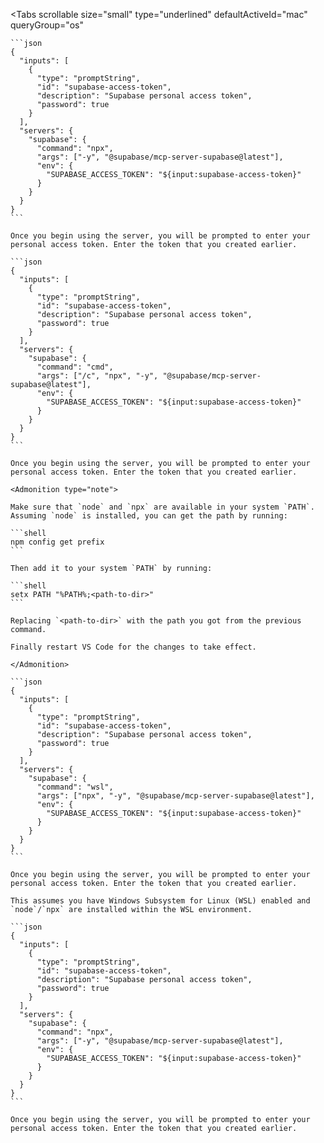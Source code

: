 <Tabs
  scrollable
  size="small"
  type="underlined"
  defaultActiveId="mac"
  queryGroup="os"
>

  <TabPanel id="mac" label="macOS">

    ```json
    {
      "inputs": [
        {
          "type": "promptString",
          "id": "supabase-access-token",
          "description": "Supabase personal access token",
          "password": true
        }
      ],
      "servers": {
        "supabase": {
          "command": "npx",
          "args": ["-y", "@supabase/mcp-server-supabase@latest"],
          "env": {
            "SUPABASE_ACCESS_TOKEN": "${input:supabase-access-token}"
          }
        }
      }
    }
    ```

    Once you begin using the server, you will be prompted to enter your personal access token. Enter the token that you created earlier.

  </TabPanel>

  <TabPanel id="windows" label="Windows">

    ```json
    {
      "inputs": [
        {
          "type": "promptString",
          "id": "supabase-access-token",
          "description": "Supabase personal access token",
          "password": true
        }
      ],
      "servers": {
        "supabase": {
          "command": "cmd",
          "args": ["/c", "npx", "-y", "@supabase/mcp-server-supabase@latest"],
          "env": {
            "SUPABASE_ACCESS_TOKEN": "${input:supabase-access-token}"
          }
        }
      }
    }
    ```

    Once you begin using the server, you will be prompted to enter your personal access token. Enter the token that you created earlier.

    <Admonition type="note">

    Make sure that `node` and `npx` are available in your system `PATH`. Assuming `node` is installed, you can get the path by running:

    ```shell
    npm config get prefix
    ```

    Then add it to your system `PATH` by running:

    ```shell
    setx PATH "%PATH%;<path-to-dir>"
    ```

    Replacing `<path-to-dir>` with the path you got from the previous command.

    Finally restart VS Code for the changes to take effect.

    </Admonition>

  </TabPanel>

  <TabPanel id="wsl" label="Windows (WSL)">

    ```json
    {
      "inputs": [
        {
          "type": "promptString",
          "id": "supabase-access-token",
          "description": "Supabase personal access token",
          "password": true
        }
      ],
      "servers": {
        "supabase": {
          "command": "wsl",
          "args": ["npx", "-y", "@supabase/mcp-server-supabase@latest"],
          "env": {
            "SUPABASE_ACCESS_TOKEN": "${input:supabase-access-token}"
          }
        }
      }
    }
    ```

    Once you begin using the server, you will be prompted to enter your personal access token. Enter the token that you created earlier.

    This assumes you have Windows Subsystem for Linux (WSL) enabled and `node`/`npx` are installed within the WSL environment.

  </TabPanel>

  <TabPanel id="linux" label="Linux">

    ```json
    {
      "inputs": [
        {
          "type": "promptString",
          "id": "supabase-access-token",
          "description": "Supabase personal access token",
          "password": true
        }
      ],
      "servers": {
        "supabase": {
          "command": "npx",
          "args": ["-y", "@supabase/mcp-server-supabase@latest"],
          "env": {
            "SUPABASE_ACCESS_TOKEN": "${input:supabase-access-token}"
          }
        }
      }
    }
    ```

    Once you begin using the server, you will be prompted to enter your personal access token. Enter the token that you created earlier.

  </TabPanel>

</Tabs>

